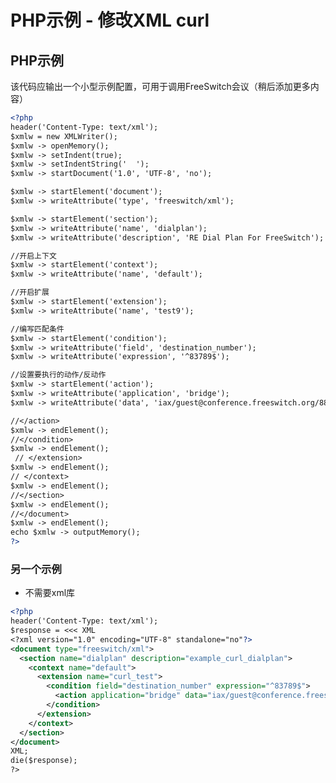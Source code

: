 # PHP示例 - 修改XML curl

## PHP示例

该代码应输出一个小型示例配置，可用于调用FreeSwitch会议（稍后添加更多内容）

```xml
<?php
header('Content-Type: text/xml');
$xmlw = new XMLWriter();
$xmlw -> openMemory();
$xmlw -> setIndent(true);
$xmlw -> setIndentString('  ');
$xmlw -> startDocument('1.0', 'UTF-8', 'no');

$xmlw -> startElement('document');
$xmlw -> writeAttribute('type', 'freeswitch/xml');

$xmlw -> startElement('section');
$xmlw -> writeAttribute('name', 'dialplan');
$xmlw -> writeAttribute('description', 'RE Dial Plan For FreeSwitch');

//开启上下文
$xmlw -> startElement('context');
$xmlw -> writeAttribute('name', 'default');

//开启扩展
$xmlw -> startElement('extension');
$xmlw -> writeAttribute('name', 'test9');

//编写匹配条件
$xmlw -> startElement('condition');
$xmlw -> writeAttribute('field', 'destination_number');
$xmlw -> writeAttribute('expression', '^83789$');

//设置要执行的动作/反动作
$xmlw -> startElement('action');
$xmlw -> writeAttribute('application', 'bridge');
$xmlw -> writeAttribute('data', 'iax/guest@conference.freeswitch.org/888');

//</action>
$xmlw -> endElement();
//</condition>
$xmlw -> endElement();
 // </extension>
$xmlw -> endElement();
// </context>
$xmlw -> endElement();
//</section>
$xmlw -> endElement();
//</document>
$xmlw -> endElement();
echo $xmlw -> outputMemory();
?>


```

### 另一个示例

- 不需要xml库

```xml
<?php
header('Content-Type: text/xml');
$response = <<< XML
<?xml version="1.0" encoding="UTF-8" standalone="no"?>
<document type="freeswitch/xml">
  <section name="dialplan" description="example_curl_dialplan">
    <context name="default">
      <extension name="curl_test">
        <condition field="destination_number" expression="^83789$">
          <action application="bridge" data="iax/guest@conference.freeswitch.org/888"/>
        </condition>
      </extension>
    </context>
  </section>
</document>
XML;
die($response);
?>
```